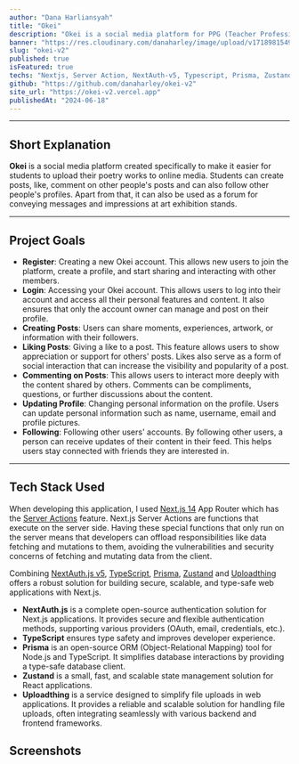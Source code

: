 ```yaml
---
author: "Dana Harliansyah"
title: "Okei"
description: "Okei is a social media platform for PPG (Teacher Professional Education Program) assignments."
banner: "https://res.cloudinary.com/danaharley/image/upload/v1718981549/okei-thumbnail_ba3lik.png"
slug: "okei-v2"
published: true
isFeatured: true
techs: "Nextjs, Server Action, NextAuth-v5, Typescript, Prisma, Zustand"
github: "https://github.com/danaharley/okei-v2"
site_url: "https://okei-v2.vercel.app"
publishedAt: "2024-06-18"
---
```


---

## Short Explanation

**Okei** is a social media platform created specifically to make it easier for students to upload their poetry works to online media. Students can create posts, like, comment on other people's posts and can also follow other people's profiles. Apart from that, it can also be used as a forum for conveying messages and impressions at art exhibition stands.

---

## Project Goals

- **Register**: Creating a new Okei account. This allows new users to join the platform, create a profile, and start sharing and interacting with other members.
- **Login**: Accessing your Okei account. This allows users to log into their account and access all their personal features and content. It also ensures that only the account owner can manage and post on their profile.
- **Creating Posts**: Users can share moments, experiences, artwork, or information with their followers.
- **Liking Posts**: Giving a like to a post. This feature allows users to show appreciation or support for others' posts. Likes also serve as a form of social interaction that can increase the visibility and popularity of a post.
- **Commenting on Posts**: This allows users to interact more deeply with the content shared by others. Comments can be compliments, questions, or further discussions about the content.
- **Updating Profile**: Changing personal information on the profile. Users can update personal information such as name, username, email and profile pictures.
- **Following**: Following other users' accounts. By following other users, a person can receive updates of their content in their feed. This helps users stay connected with friends they are interested in.

---

## Tech Stack Used

When developing this application, I used [Next.js 14](https://nextjs.org/docs) App Router which has the [Server Actions](https://react.dev/reference/rsc/server-actions) feature. Next.js Server Actions are functions that execute on the server side. Having these special functions that only run on the server means that developers can offload responsibilities like data fetching and mutations to them, avoiding the vulnerabilities and security concerns of fetching and mutating data from the client.

Combining [NextAuth.js v5](https://authjs.dev/getting-started/migrating-to-v5), [TypeScript](https://www.typescriptlang.org), [Prisma](https://www.prisma.io), [Zustand](https://docs.pmnd.rs/zustand/getting-started/introduction) and [Uploadthing](https://uploadthing.com) offers a robust solution for building secure, scalable, and type-safe web applications with Next.js.

- **NextAuth.js** is a complete open-source authentication solution for Next.js applications. It provides secure and flexible authentication methods, supporting various providers (OAuth, email, credentials, etc.).
- **TypeScript** ensures type safety and improves developer experience.
- **Prisma** is an open-source ORM (Object-Relational Mapping) tool for Node.js and TypeScript. It simplifies database interactions by providing a type-safe database client.
- **Zustand** is a small, fast, and scalable state management solution for React applications.
- **Uploadthing** is a service designed to simplify file uploads in web applications. It provides a reliable and scalable solution for handling file uploads, often integrating seamlessly with various backend and frontend frameworks.

## Screenshots

<Split>
  <NextImage
    src="https://res.cloudinary.com/danaharley/image/upload/v1718925983/login_ku1tfs.png"
    alt="login"
    width={640}
    height={368}
    className="shadow"
    preview
  />
  <NextImage
    src="https://res.cloudinary.com/danaharley/image/upload/v1718925983/register_z4bkri.png"
    alt="register"
    width={640}
    height={368}
    className="shadow"
    preview
  />
  <NextImage
    src="https://res.cloudinary.com/danaharley/image/upload/v1718925987/home_ui2wny.png"
    alt="home"
    width={640}
    height={368}
    className="shadow"
    preview
  />
  <NextImage
    src="https://res.cloudinary.com/danaharley/image/upload/v1718925990/create_post_m5xtrn.png"
    alt="create post"
    width={640}
    height={368}
    className="shadow"
    preview
  />
  <NextImage
    src="https://res.cloudinary.com/danaharley/image/upload/v1718925984/alert_confirmation_uvulcn.png"
    alt="discard post"
    width={640}
    height={368}
    className="shadow"
    preview
  />
  <NextImage
    src="https://res.cloudinary.com/danaharley/image/upload/v1718925986/detail_post_kf06lf.png"
    alt="detail post"
    width={640}
    height={368}
    className="shadow"
    preview
  />
  <NextImage
    src="https://res.cloudinary.com/danaharley/image/upload/v1718925991/comment_zhmjza.png"
    alt="comment"
    width={640}
    height={368}
    className="shadow"
    preview
  />
  <NextImage
    src="https://res.cloudinary.com/danaharley/image/upload/v1718925986/user_profile_btxqq8.png"
    alt="user profile"
    width={640}
    height={368}
    className="shadow"
    preview
  />
  <NextImage
    src="https://res.cloudinary.com/danaharley/image/upload/v1718925986/edit_profile_mhsltq.png"
    alt="edit user profile"
    width={640}
    height={368}
    className="shadow"
    preview
  />
  <NextImage
    src="https://res.cloudinary.com/danaharley/image/upload/v1718925988/search_gjdky2.png"
    alt="search"
    width={640}
    height={368}
    className="shadow"
    preview
  />
  <NextImage
    src="https://res.cloudinary.com/danaharley/image/upload/v1718925983/activity_a0vc2d.png"
    alt="activity"
    width={640}
    height={368}
    className="shadow"
    preview
  />
  <NextImage
    src="https://res.cloudinary.com/danaharley/image/upload/v1718925985/dark_mode_hzpwtz.png"
    alt="dark mode"
    width={640}
    height={368}
    className="shadow"
    preview
  />
</Split>
